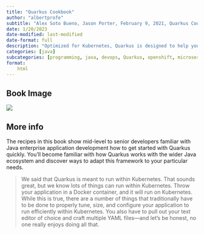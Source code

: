 ```yaml
---
title: "Quarkus Cookbook"
author: "albertprofe"
subtitle: "Alex Soto Bueno, Jason Porter, February 9, 2021, Quarkus Cookbook: Developing Cloud-Native Applications with Java"
date: 1/20/2023
date-modified: last-modified
date-format: full
description: "Optimized for Kubernetes, Quarkus is designed to help you create Java applications that are cloud-first, container-native, and serverless capable. With this cookbook, authors Alex Soto Bueno and Jason Porter from Red Hat provide detailed solutions for installing, interacting with, and using Quarkus in the development and production of microservices"
categories: [java]
subcategories: [programming, java, devops, Quarkus, openshift, microservices]
format:
    html
---
```


## Book Image

![](/books/quarkusCookBook.jpeg)

## More info

The recipes in this book show mid-level to senior developers familiar with Java enterprise application development how to get started with Quarkus quickly. You'll become familiar with how Quarkus works with the wider Java ecosystem and discover ways to adapt this framework to your particular needs.

> We said that Quarkus is meant to run within Kubernetes. That sounds great, but we know lots of things can run within Kubernetes. Throw your application in a Docker container, and it will run on Kubernetes. While this is true, there are a number of things that traditionally have to be done to properly tune, size, and configure your application to run efficiently within Kubernetes. You also have to pull out your text editor of choice and craft multiple YAML files—and let’s be honest, no one really enjoys doing all that.
